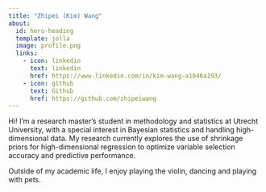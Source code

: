 ```yaml
---
title: "Zhipei (Kim) Wang"
about:
  id: hero-heading
  template: jolla
  image: profile.png
  links:
    - icon: linkedin
      text: linkedin
      href: https://www.linkedin.com/in/kim-wang-a1046a193/
    - icon: github
      text: Github
      href: https://github.com/zhipeiwang
---
```



:::{#hero-heading}

Hi! I'm a research master's student in methodology and statistics at Utrecht University, with a special interest in Bayesian statistics and handling high-dimensional data. My research currently explores the use of shrinkage priors for high-dimensional regression to optimize variable selection accuracy and predictive performance.

Outside of my academic life, I enjoy playing the violin, dancing and playing with pets.


:::

